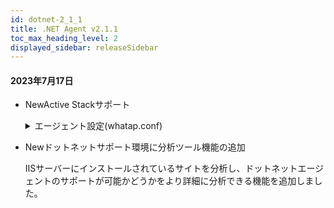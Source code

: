 ```yaml
---
id: dotnet-2_1_1
title: .NET Agent v2.1.1
toc_max_heading_level: 2
displayed_sidebar: releaseSidebar
---
```


#### 2023年7月17日

- <Status>New</Status>Active Stackサポート

  <details>
  <summary>エージェント設定(whatap.conf)</summary>

  **active_stack_enabled** <span class='type'>Boolean</span>

  デフォルト値 `true`

  アクティブスタックの追跡を有効にします。 **_分析_**>**_スタック_**メニューの**_トップスタック_**および**_ユニークスタック_**、**_アクティブスタック_**が該当します。

  </details>

- <Status>New</Status>ドットネットサポート環境に分析ツール機能の追加

  IISサーバーにインストールされているサイトを分析し、ドットネットエージェントのサポートが可能かどうかをより詳細に分析できる機能を追加しました。
